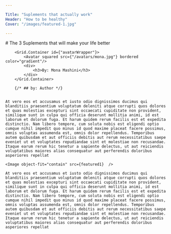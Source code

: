 ```yaml
---

Title: "Suplements that actually work"
Header: "How to be healthy"
Cover: "/images/featured-1.jpg"

---
```





<Layout>

<div id={"blogWrapper"}> 
    # The 3 Suplements that will make your life better

        <Grid.Container id={"avatarWrapper"}>
            <Avatar squared src={"/avatars/mona.jpg"} bordered color="gradient"/>
            <div>
                <h3>By: Mona Mashini</h3>
            </div>
        </Grid.Container>

        {/* ## by: Author */}


    At vero eos et accusamus et iusto odio dignissimos ducimus qui blanditiis praesentium voluptatum deleniti atque corrupti quos dolores et quas molestias excepturi sint occaecati cupiditate non provident, similique sunt in culpa qui officia deserunt mollitia animi, id est laborum et dolorum fuga. Et harum quidem rerum facilis est et expedita distinctio. Nam libero tempore, cum soluta nobis est eligendi optio cumque nihil impedit quo minus id quod maxime placeat facere possimus, omnis voluptas assumenda est, omnis dolor repellendus. Temporibus autem quibusdam et aut officiis debitis aut rerum necessitatibus saepe eveniet ut et voluptates repudiandae sint et molestiae non recusandae. Itaque earum rerum hic tenetur a sapiente delectus, ut aut reiciendis voluptatibus maiores alias consequatur aut perferendis doloribus asperiores repellat

    <Image object-fit="contain" src={featured1}  />

    At vero eos et accusamus et iusto odio dignissimos ducimus qui blanditiis praesentium voluptatum deleniti atque corrupti quos dolores et quas molestias excepturi sint occaecati cupiditate non provident, similique sunt in culpa qui officia deserunt mollitia animi, id est laborum et dolorum fuga. Et harum quidem rerum facilis est et expedita distinctio. Nam libero tempore, cum soluta nobis est eligendi optio cumque nihil impedit quo minus id quod maxime placeat facere possimus, omnis voluptas assumenda est, omnis dolor repellendus. Temporibus autem quibusdam et aut officiis debitis aut rerum necessitatibus saepe eveniet ut et voluptates repudiandae sint et molestiae non recusandae. Itaque earum rerum hic tenetur a sapiente delectus, ut aut reiciendis voluptatibus maiores alias consequatur aut perferendis doloribus asperiores repellat

</div>

</Layout>
